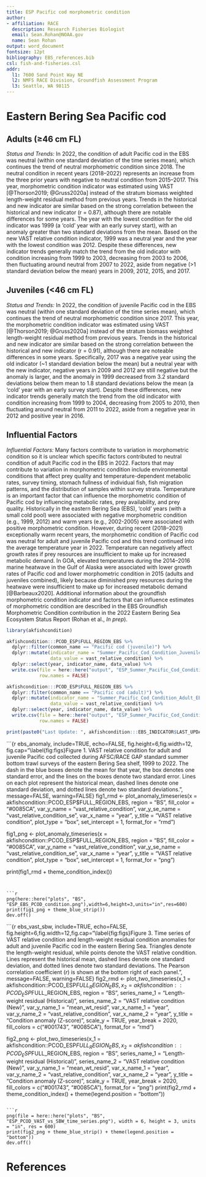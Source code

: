```yaml
---
title: ESP Pacific cod morphometric condition
author: 
- affiliation: RACE
  description: Research Fisheries Biologist
  email: Sean.Rohan@NOAA.gov
  name: Sean Rohan
output: word_document
fontsize: 12pt
bibliography: EBS_references.bib
csl: fish-and-fisheries.csl
addr: 
  l1: 7600 Sand Point Way NE
  l2: NMFS RACE Division, Groundfish Assessment Program
  l3: Seattle, WA 98115
---
```


# Eastern Bering Sea Pacific cod

## Adults (&geq;46 cm FL)

*Status and Trends:*  In 2022, the condition of adult Pacific cod in the EBS was neutral (within one standard deviation of the time series mean), which continues the trend of neutral morphometric condition since 2018. The neutral condition in recent years (2018–2022) represents an increase from the three prior years with negative to neutral condition from 2015–2017. This year, morphometric condition indicator was estimated using VAST [@Thorson2019; @Gruss2020a] instead of the stratum biomass weighted length-weight residual method from previous years. Trends in the historical and new indicator are similar based on the strong correlation between the historical and new indicator (r = 0.87), although there are notable differences for some years. The year with the lowest condition for the old indicator was 1999 (a ‘cold’ year with an early survey start), with an anomaly greater than two standard deviations from the mean. Based on the new VAST relative condition indicator, 1999 was a neutral year and the year with the lowest condition was 2012. Despite these differences, new indicator trends generally match the trend from the old indicator with condition increasing from 1999 to 2003, decreasing from 2003 to 2006, then fluctuating around neutral from 2007 to 2022, aside from negative (>1 standard deviation below the mean) years in 2009, 2012, 2015, and 2017.

## Juveniles (<46 cm FL)

*Status and Trends:* In 2022, the condition of juvenile Pacific cod in the EBS was neutral (within one standard deviation of the time series mean), which continues the trend of neutral morphometric condition since 2017. This year, the morphometric condition indicator was estimated using VAST [@Thorson2019; @Gruss2020a] instead of the stratum biomass weighted length-weight residual method from previous years. Trends in the historical and new indicator are similar based on the strong correlation between the historical and new indicator (r = 0.91), although there are noteable differences in some years. Specifically, 2017 was a negative year using the old indicator (~1 standard deviation below the mean) but a neutral year with the new indicator, negative years in 2009 and 2012 are still negative but the anomaly is larger, and the anomaly in 1999 decreased from 3.2 standard deviations below them mean to 1.8 standard deviations below the mean (a ‘cold’ year with an early survey start). Despite these differences, new indicator trends generally match the trend from the old indicator with condition increasing from 1999 to 2004, decreasing from 2005 to 2010, then fluctuating around neutral from 2011 to 2022, aside from a negative year in 2012 and positive year in 2016.

## Influential Factors

*Influential Factors:* Many factors contribute to variation in morphometric condition so it is unclear which specific factors contributed to neutral condition of adult Pacific cod in the EBS in 2022. Factors that may contribute to variation in morphometric condition include environmental conditions that affect prey quality and temperature-dependent metabolic rates, survey timing, stomach fullness of individual fish, fish migration patterns, and the distribution of samples within survey strata. Temperature is an important factor that can influence the morphometric condition of Pacific cod by influencing metabolic rates, prey availability, and prey quality. Historically in the eastern Bering Sea (EBS), ‘cold’ years (with a small cold pool) were associated with negative morphometric condition (e.g., 1999, 2012) and warm years (e.g., 2002-2005) were associated with positive morphometric condition. However, during recent (2018–2021) exceptionally warm recent years, the morphometric condition of Pacific cod was neutral for adult and juvenile Pacific cod and this trend continued into the average temperature year in 2022. Temperature can negatively affect growth rates if prey resources are insufficient to make up for increased metabolic demand. In GOA, elevated temperatures during the 2014–2016 marine heatwave in the Gulf of Alaska were associated with lower growth rates of Pacific cod and lower morphometric condition in 2015 (adults and juveniles combined), likely because diminished prey resources during the heatwave were insufficient to make up for increased metabolic demand [@Barbeaux2020]. Additional information about the groundfish morphometric condition indicator and factors that can influence estimates of morphometric condition are described in the EBS Groundfish Morphometric Condition contribution in the 2022 Eastern Bering Sea Ecosystem Status Report  (Rohan et al., _In prep_).


```r
library(akfishcondition)

akfishcondition:::PCOD_ESP$FULL_REGION_EBS %>%
  dplyr::filter(common_name == "Pacific cod (juvenile)") %>%
  dplyr::mutate(indicator_name = "Summer_Pacific_Cod_Condition_Juvenile_EBS_Survey",
                data_value = vast_relative_condition) %>%
  dplyr::select(year, indicator_name, data_value) %>%
  write.csv(file = here::here("output", "ESP_Summer_Pacific_Cod_Condition_Juvenile_EBS_Survey.csv"),
            row.names = FALSE)

akfishcondition:::PCOD_ESP$FULL_REGION_EBS %>%
  dplyr::filter(common_name == "Pacific cod (adult)") %>%
  dplyr::mutate(indicator_name = "Summer_Pacific_Cod_Condition_Adult_EBS_Survey",
                data_value = vast_relative_condition) %>%
  dplyr::select(year, indicator_name, data_value) %>%
  write.csv(file = here::here("output", "ESP_Summer_Pacific_Cod_Condition_Adult_EBS_Survey.csv"),
            row.names = FALSE)

print(paste0("Last Update: ", akfishcondition:::EBS_INDICATOR$LAST_UPDATE))
```

```{r ebs_anomaly, include=TRUE, echo=FALSE, fig.height=6,fig.width=12, fig.cap="\\label{fig:figs}Figure 1. VAST relative condition for adult and juvenile Pacific cod collected during AFSC/RACE GAP standard summer bottom trawl surveys of the eastern Bering Sea shelf, 1999 to 2022. The dash in the blue boxes denote the mean for that year, the box denotes one standard error, and the lines on the boxes denote two standard error. Lines on each plot represent the historical mean, dashed lines denote one standard deviation, and dotted lines denote two standard deviations.",  message=FALSE, warning=FALSE}
fig1_rmd <- plot_anomaly_timeseries(x = akfishcondition::PCOD_ESP$FULL_REGION_EBS,
                              region = "BS",
                              fill_color = "#0085CA",
                              var_y_name = "vast_relative_condition",
                              var_y_se_name = "vast_relative_condition_se",
                              var_x_name = "year",
                              y_title = "VAST relative condition",
                              plot_type = "box",
                              set_intercept = 1,
                              format_for = "rmd")

fig1_png <- plot_anomaly_timeseries(x = akfishcondition::PCOD_ESP$FULL_REGION_EBS,
                              region = "BS",
                              fill_color = "#0085CA",
                              var_y_name = "vast_relative_condition",
                              var_y_se_name = "vast_relative_condition_se",
                              var_x_name = "year",
                              y_title = "VAST relative condition",
                              plot_type = "box",
                              set_intercept = 1,
                              format_for = "png")

print(fig1_rmd + theme_condition_index())
```


```r
png(here::here("plots", "BS", "ESP_EBS_PCOD_condition.png"),width=6,height=3,units="in",res=600)
print(fig1_png + theme_blue_strip())
dev.off()
```

```{r ebs_vast_sbw, include=TRUE, echo=FALSE, fig.height=6,fig.width=12,fig.cap="\\label{fig:figs}Figure 3. Time series of VAST relative condition and length-weight residual condition anomalies for adult and juvenile Pacific cod in the eastern Bering Sea. Triangles denote the length-weight residual, while points denote the VAST relative condition. Lines represent the historical mean, dashed lines denote one standard deviation, and dotted lines denote two standard deviations. The Pearson correlation coefficient (_r_) is shown at the bottom right of each panel.",  message=FALSE, warning=FALSE}
fig2_rmd <- plot_two_timeseries(x_1 = akfishcondition::PCOD_ESP$FULL_REGION_EBS,
                    x_2 = akfishcondition::PCOD_ESP$FULL_REGION_EBS,
                    region = "BS",
                    series_name_1 = "Length-weight residual (Historical)",
                    series_name_2 = "VAST relative condition (New)",
                    var_y_name_1 = "mean_wt_resid",
                    var_x_name_1 = "year",
                    var_y_name_2 = "vast_relative_condition",
                    var_x_name_2 = "year",
                    y_title = "Condition anomaly (Z-score)",
                    scale_y = TRUE,
                    year_break = 2020,
                    fill_colors = c("#001743", "#0085CA"),
                    format_for = "rmd") 

fig2_png <- plot_two_timeseries(x_1 = akfishcondition::PCOD_ESP$FULL_REGION_EBS,
                    x_2 = akfishcondition::PCOD_ESP$FULL_REGION_EBS,
                    region = "BS",
                    series_name_1 = "Length-weight residual (Historical)",
                    series_name_2 = "VAST relative condition (New)",
                    var_y_name_1 = "mean_wt_resid",
                    var_x_name_1 = "year",
                    var_y_name_2 = "vast_relative_condition",
                    var_x_name_2 = "year",
                    y_title = "Condition anomaly (Z-score)",
                    scale_y = TRUE,
                    year_break = 2020,
                    fill_colors = c("#001743", "#0085CA"),
                    format_for = "png") 
print(fig2_rmd + theme_condition_index() + theme(legend.position = "bottom"))
```

```r
png(file = here::here("plots", "BS", "ESP_PCOD_VAST_vs_SBW_time_series.png"), width = 6, height = 3, units = "in", res = 600)
print(fig2_png + theme_blue_strip() + theme(legend.position = "bottom"))
dev.off()
```

# References